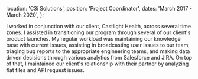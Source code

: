   location: 'C3i Solutions',
  position: 'Project Coordinator',
  dates: 'March 2017 - March 2020',
};

I worked in conjunction with our client, Castlight Health, across several time zones. I assisted in transitioning our program through several of our client's product launches. My regular workload was maintaining our knowledge base with current issues, assisting in broadcasting user issues to our team, triaging bug reports to the appropriate engineering teams, and making data driven decisions through various analytics from Salesforce and JIRA. On top of that, I maintained our client's relationship with their partner by analyzing flat files and API request issues.